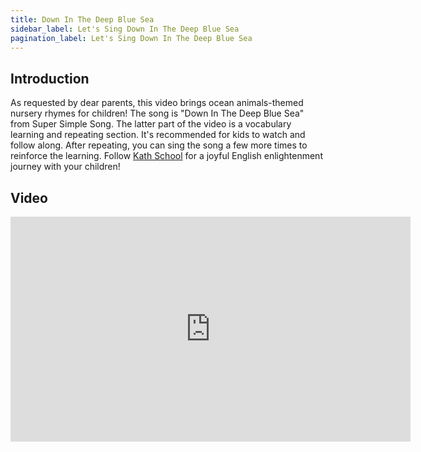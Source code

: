 ```yaml
---
title: Down In The Deep Blue Sea
sidebar_label: Let's Sing Down In The Deep Blue Sea
pagination_label: Let's Sing Down In The Deep Blue Sea
---
```


## Introduction

As requested by dear parents, this video brings ocean animals-themed nursery rhymes for children! The song is "Down In The Deep Blue Sea" from Super Simple Song.
The latter part of the video is a vocabulary learning and repeating section. It's recommended for kids to watch and follow along.
After repeating, you can sing the song a few more times to reinforce the learning.
Follow [Kath School](https://space.bilibili.com/20797715) for a joyful English enlightenment journey with your children!

## Video

<iframe
  src="https://player.bilibili.com/player.html?bvid=BV1Aj411d7Z6&cid=1&page=1"
  scrolling="no"
  border="0"
  frameborder="no"
  framespacing="0"
  allowfullscreen="true"
  width="640"
  height="360"
></iframe>
